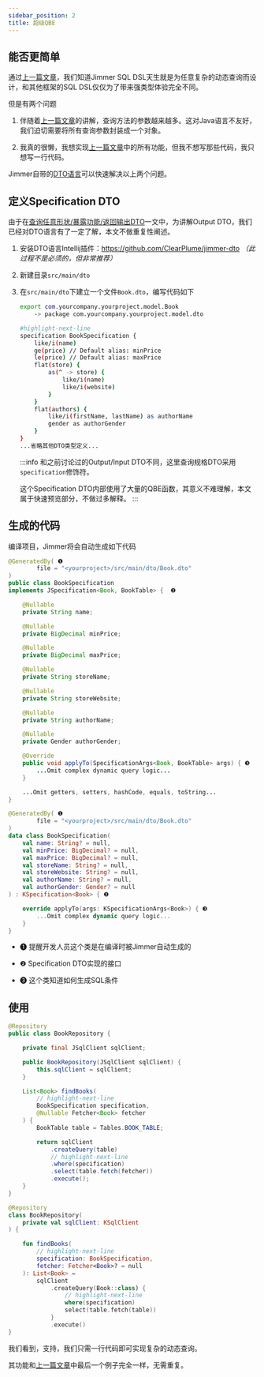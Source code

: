 ```yaml
---
sidebar_position: 2  
title: 超级QBE
---
```



## 能否更简单

通过[上一篇文章](./feature)，我们知道Jimmer SQL DSL天生就是为任意复杂的动态查询而设计，和其他框架的SQL DSL仅仅为了带来强类型体验完全不同。

但是有两个问题

1. 伴随着[上一篇文章](./feature)的讲解，查询方法的参数越来越多。这对Java语言不友好，我们迫切需要将所有查询参数封装成一个对象。

2. 我真的很懒，我想实现[上一篇文章](./feature)中的所有功能，但我不想写那些代码，我只想写一行代码。

Jimmer自带的[DTO语言](../../object/view/dto-language)可以快速解决以上两个问题。

## 定义Specification DTO

由于在[查询任意形状/暴露功能/返回输出DTO](../fetch/export/dto)一文中，为讲解Output DTO，我们已经对DTO语言有了一定了解，本文不做重复性阐述。

1.  安装DTO语言Intellij插件：https://github.com/ClearPlume/jimmer-dto *（此过程不是必须的，但非常推荐）*

2.  新建目录`src/main/dto`

3.  在`src/main/dto`下建立一个文件`Book.dto`，编写代码如下

    ```sh title="Book.dto"
    export com.yourcompany.yourproject.model.Book 
        -> package com.yourcompany.yourproject.model.dto

    #highlight-next-line
    specification BookSpecification {
        like/i(name)
        ge(price) // Default alias: minPrice
        le(price) // Default alias: maxPrice
        flat(store) {
            as(^ -> store) {
                like/i(name)
                like/i(website)
            }
        }
        flat(authors) {
            like/i(firstName, lastName) as authorName
            gender as authorGender
        }
    }
    ...省略其他DTO类型定义...
    ```
    
    :::info
    和之前讨论过的Output/Input DTO不同，这里查询规格DTO采用`specification`修饰符。

    这个Specification DTO内部使用了大量的QBE函数，其意义不难理解，本文属于快速预览部分，不做过多解释。
    :::

## 生成的代码

编译项目，Jimmer将会自动生成如下代码

<Tabs groupId="language">
<TabItem value="java" label="Java">

```java title="BookSpecification.java"
@GeneratedBy( ❶ 
        file = "<yourproject>/src/main/dto/Book.dto"
)
public class BookSpecification 
implements JSpecification<Book, BookTable> {  ❷

    @Nullable
    private String name;

    @Nullable
    private BigDecimal minPrice;

    @Nullable
    private BigDecimal maxPrice;

    @Nullable
    private String storeName;

    @Nullable
    private String storeWebsite;

    @Nullable
    private String authorName;

    @Nullable
    private Gender authorGender;

    @Override
    public void applyTo(SpecificationArgs<Book, BookTable> args) { ❸
        ...Omit complex dynamic query logic...
    }

    ...Omit getters, setters, hashCode, equals, toString...
}
```

</TabItem>
<TabItem value="kotlin" label="Kotlin">

```kotlin title="BookSpecification.kt"
@GeneratedBy( ❶
        file = "<yourproject>/src/main/dto/Book.dto"
)
data class BookSpecification(
    val name: String? = null,
    val minPrice: BigDecimal? = null,
    val maxPrice: BigDecimal? = null,
    val storeName: String? = null,
    val storeWebsite: String? = null,
    val authorName: String? = null,
    val authorGender: Gender? = null
) : KSpecification<Book> { ❷

    override applyTo(args: KSpecificationArgs<Book>) { ❸
        ...Omit complex dynamic query logic...
    }
}
```

</TabItem>
</Tabs>

-   ❶ 提醒开发人员这个类是在编译时被Jimmer自动生成的

-   ❷ Specification DTO实现的接口

-   ❸ 这个类知道如何生成SQL条件

## 使用

<Tabs groupId="language">
<TabItem value="java" label="Java">

```java title="BookRepository.java"
@Repository
public class BookRepository {

    private final JSqlClient sqlClient;

    public BookRepository(JSqlClient sqlClient) {
        this.sqlClient = sqlClient;
    }

    List<Book> findBooks(
        // highlight-next-line
        BookSpecification specification,
        @Nullable Fetcher<Book> fetcher
    ) {
        BookTable table = Tables.BOOK_TABLE;

        return sqlClient
            .createQuery(table)
            // highlight-next-line
            .where(specification)
            .select(table.fetch(fetcher))
            .execute();
    }
}
```

</TabItem>
<TabItem value="kotlin" label="Kotlin">

```kotlin title="BookRepository.kt"
@Repository
class BookRepository(
    private val sqlClient: KSqlClient
) {

    fun findBooks(
        // highlight-next-line
        specification: BookSpecification,
        fetcher: Fetcher<Book>? = null
    ): List<Book> =
        sqlClient
            .createQuery(Book::class) {
                // highlight-next-line
                where(specification)
                select(table.fetch(table))
            }
            .execute()
}
```

</TabItem>
</Tabs>

我们看到，支持，我们只需一行代码即可实现复杂的动态查询。

其功能和[上一篇文章](./feature)中最后一个例子完全一样，无需重复。
